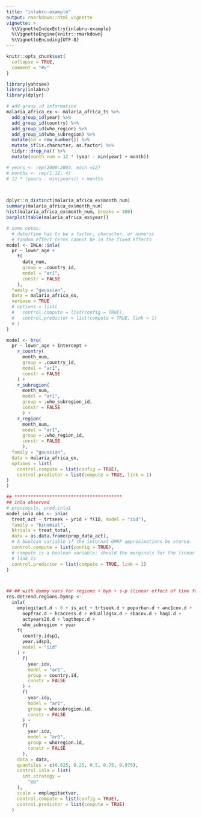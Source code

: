 ```yaml
---
title: "inlabru-example"
output: rmarkdown::html_vignette
vignette: >
  %\VignetteIndexEntry{inlabru-example}
  %\VignetteEngine{knitr::rmarkdown}
  %\VignetteEncoding{UTF-8}
---
```


```r
knitr::opts_chunk$set(
  collapse = TRUE,
  comment = "#>"
)
```

```r
library(yahtsee)
library(inlabru)
library(dplyr)
```

```r
# add group id information
malaria_africa_ex <- malaria_africa_ts %>% 
  add_group_id(year) %>% 
  add_group_id(country) %>% 
  add_group_id(who_region) %>% 
  add_group_id(who_subregion) %>% 
  mutate(id = row_number()) %>% 
  mutate_if(is.character, as.factor) %>% 
  tidyr::drop_na() %>% 
  mutate(month_num = 12 * (year - min(year) + month))

# years <- rep(2000:2003, each =12)
# months <- rep(1:12, 4)
# 12 * (years - min(years)) + months

  
```

```r
dplyr::n_distinct(malaria_africa_ex$month_num)
summary(malaria_africa_ex$month_num)
hist(malaria_africa_ex$month_num, breaks = 100)
barplot(table(malaria_africa_ex$year))
```


```r
# some notes:
  # date/time has to be a factor, character, or numeric
  # random effect terms cannot be in the fixed effects
model <- INLA::inla(
  pr ~ lower_age + 
    f(
      date_num,
      group = .country_id,
      model = "ar1",
      constr = FALSE
    ),
  family = "gaussian",
  data = malaria_africa_ex,
  verbose = TRUE
  # options = list(
  #   control.compute = list(config = TRUE),
  #   control.predictor = list(compute = TRUE, link = 1)
  # )
)

```


```r
model <- bru(
  pr ~ lower_age + Intercept + 
    r_country(
      month_num,
      group = .country_id,
      model = "ar1",
      constr = FALSE
    ) +
    r_subregion(
      month_num,
      model = "ar1",
      group = .who_subregion_id,
      constr = FALSE
      ) + 
    r_region(
      month_num,
      model = "ar1",
      group = .who_region_id,
      constr = FALSE
      ),
  family = "gaussian",
  data = malaria_africa_ex,
  options = list(
    control.compute = list(config = TRUE),
    control.predictor = list(compute = TRUE, link = 1)
)
)
```


```r
## ****************************************
## inla observed
# previously, pred.inla1
model_inla_obs <- inla(
  treat_act ~ trtseek + yrid + f(ID, model = "iid"),
  family = "binomial",
  Ntrials = treat_total,
  data = as.data.frame(prop_data_act),
  # A boolean variable if the internal GMRF approximations be stored. 
  control.compute = list(config = TRUE),
  # compute is a boolean variable; should the marginals for the linear predictor be computed?
  # link is 
  control.predictor = list(compute = TRUE, link = 1)
)



## ## with dummy vars for regions + bym + s-p (linear effect of time for each area)
res.detrend.regions.bymsp <-
  inla(
    emplogitact.d ~ 0 + is_act + trtseek.d + popurban.d + anc1cov.d +
      oopfrac.d + hcaccess.d + eduallagsx.d + sbacov.d + haqi.d + 
      actyears20.d + logthepc.d + 
      who_subregion + year 
    f(
      country.idsp1, 
      year.idsp1,
      model = "iid"
    ) +
      f(
        year.idx,
        model = "ar1",
        group = country.id,
        constr = FALSE
      ) +
      f(
        year.idy,
        model = "ar1",
        group = whosubregion.id,
        constr = FALSE
      ) +
      f(
        year.idz,
        model = "ar1",
        group = whoregion.id,
        constr = FALSE
      ),
    data = data,
    quantiles = c(0.025, 0.25, 0.5, 0.75, 0.975),
    control.inla = list(
      int.strategy =
        "eb"
    ),
    scale = emplogitactvar,
    control.compute = list(config = TRUE),
    control.predictor = list(compute = TRUE)
  )
```

